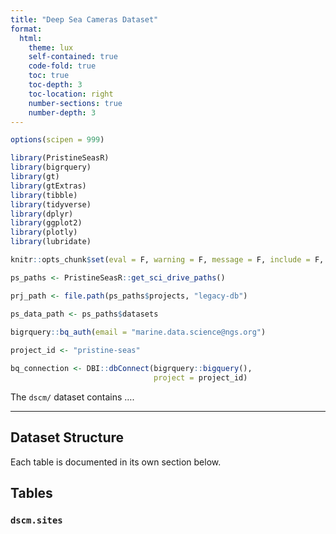 ```yaml
---
title: "Deep Sea Cameras Dataset"
format: 
  html:
    theme: lux
    self-contained: true
    code-fold: true
    toc: true 
    toc-depth: 3
    toc-location: right
    number-sections: true
    number-depth: 3
---
```


```r
options(scipen = 999)

library(PristineSeasR)
library(bigrquery)
library(gt)
library(gtExtras)
library(tibble)
library(tidyverse)
library(dplyr)
library(ggplot2)
library(plotly)
library(lubridate)

knitr::opts_chunk$set(eval = F, warning = F, message = F, include = F, echo = F)

ps_paths <- PristineSeasR::get_sci_drive_paths()

prj_path <- file.path(ps_paths$projects, "legacy-db")

ps_data_path <- ps_paths$datasets
  
bigrquery::bq_auth(email = "marine.data.science@ngs.org")

project_id <- "pristine-seas"

bq_connection <- DBI::dbConnect(bigrquery::bigquery(), 
                                project = project_id)
```

The `dscm/` dataset contains ....

---

## Dataset Structure

Each table is documented in its own section below.

## Tables 

### `dscm.sites`

